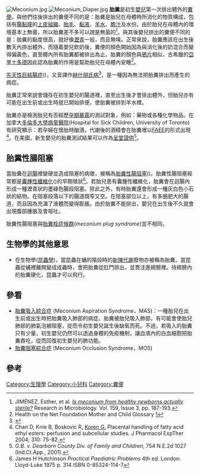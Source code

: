 [[Image:Meconium.jpg|thumb]]
[[Image:Meconium_Diaper.jpg|thumb]]
'''胎糞'''是初生[[嬰兒|嬰兒]]第一次排出體外的[[糞便|糞便]]。與他們往後排出的糞便不同的是：胎糞是胎兒在母體時所消化的物質構成，包括有[[腸黏膜|腸黏膜]]的[[上皮組織|上皮組織]]、[[胎毛|胎毛]]、[[黏液|黏液]]、[[羊水|羊水]]、[[膽汁|膽汁]]及水份。由於胎兒在母體內的環境基本上無菌，所以胎糞差不多可以說是無菌的<ref name="sterile">JIMÉNEZ, Esther, et al. ''[http://www.sciencedirect.com/science?_ob=ArticleURL&_udi=B6VN3-4RJRVPP-2&_user=10&_coverDate=04%2F30%2F2008&_rdoc=1&_fmt=&_orig=search&_sort=d&view=c&_acct=C000050221&_version=1&_urlVersion=0&_userid=10&md5=b9504187af460b626e3cf410e5ef16f9 Is meconium from healthy newborns actually sterile?] {{Wayback|url=http://www.sciencedirect.com/science?_ob=ArticleURL&_udi=B6VN3-4RJRVPP-2&_user=10&_coverDate=04%2F30%2F2008&_rdoc=1&_fmt=&_orig=search&_sort=d&view=c&_acct=C000050221&_version=1&_urlVersion=0&_userid=10&md5=b9504187af460b626e3cf410e5ef16f9 |date=20090616055912 }}'' Research in Microbiology. Vol. 159, Issue 3, pp. 187-193.</ref>。與其後嬰兒排出的糞便不同的是：胎糞的黏度很高，就好像[[瀝青|瀝青]]一般，而且無嗅。正常來說，胎糞應該在出生後數天內排出體外，而隨着嬰兒飲奶後，糞便的顏色開始因為與消化後的奶混合而變得偏黃色，直至體內所有胎糞都被排出為止。胎糞的顏色與[[鴉片|鴉片]]相似，古希臘的[[亞里士多德|亞里士多德]]因此認為胎糞的作用是幫助胎兒在母體內安睡<ref>Health on the Net Foundation Mother and Child Glossary [http://www.hon.ch/Dossier/MotherChild/labor_complications/birth_meconium.html]</ref>。

[[先天性巨結腸症|先天性巨結腸症]]({{lang|en|Hirschsprung's disease}})，又音譯作[[赫什朋氏病|赫什朋氏病]]<ref>{{cite web|url=http://www.hk-dsa.org.hk/goodrec/20040927_hku_health_edu/issue04-a-tc.pdf|title=產前唐氏綜合症篩查:目前與未來|publisher=香港大學醫學院|accessdate=2009-03-05|date=2004-08-31|deadurl=yes|archiveurl=https://web.archive.org/web/20070304104408/http://www.hk-dsa.org.hk/goodrec/20040927_hku_health_edu/issue04-a-tc.pdf|archivedate=2007-03-04}}</ref>，是一種因為無法把胎糞排出而產生的病症。

胎糞正常來說會儲存在初生嬰兒的腸道裡，直至出生後才會排出體外，但胎兒亦有可能在出生前或出生時就已開始排便，使胎糞被排到羊水裡。

胎糞亦是檢測胎兒有否經歷[[孕期暴露|孕期暴露]]的測試對象，例如：藥物或各種化學物品。在加拿大[[多倫多大學病童醫院|多倫多大學病童醫院]](Hospital for Sick Children, University of Toronto)有研究顯示：若孕婦在懷胎時酗酒，代謝後的酒精會在胎糞裡以[[FAEE|FAEE]]的形式出現<ref>Chan D, Knie B, Boskovic R, [[Gideon_Koren|Koren G.]]  Placental handling of fatty acid ethyl esters: perfusion and subcellular studies. J Pharmacol ExpTher 2004; 310: 75-82.</ref>。在美國，新生嬰兒的胎糞測試結果可以作為[[呈堂證供|呈堂證供]]<ref>''G.B. v. Dearborn County Div. of Family and Children'', 754 N.E.2d 1027 (Ind.Ct.App., 2001).</ref>。

== 胎糞性腸阻塞 ==
{{main|胎糞性腸阻塞}}

當胎糞在[[迴腸|迴腸]]裡變硬並造成阻塞的病徵，被稱為[[胎糞性腸阻塞|胎糞性腸阻塞]]({{lang|la|''meconium ileus''}})。胎糞性腸阻塞經常都是[[囊腫性纖維化|囊腫性纖維化]]({{lang|en|cystic fibrosis}})的早期徵狀<ref>James H Hutchinson ''Practical Paediatric Problems'' 4th ed. London: Lloyd-Luke 1975 p. 314 ISBN 0-85324-114-7</ref>。若胎兒患有囊腫性纖維化，胎糞會在迴腸內形成一種瀝青狀的墨綠色腸段阻塞。除此之外，有時胎糞還會形成一種灰白色小石狀的結物。在阻塞段落以下的腸道既窄又空。在阻塞部位以上，有多圈肥大的腸道，而且因為充滿了液體而變得膨脹。由於胎糞不能排出，嬰兒在出生後不久就會出現腹部腫脹及會嘔吐。

胎糞性腸阻塞與[[胎糞栓症候群|胎糞栓症候群]](''meconium plug syndrome'')並不相同。
== 生物學的其他意思 ==
* 在生物學([[昆蟲學|昆蟲學]])，當昆蟲在蛹的階段時的[[新陳代謝|新陳代謝]]廢物亦被稱為胎糞。當昆蟲從蛹裡離開變成成蟲時，會把胎糞從肛門排出，並貫注進翅膀裡。待翅膀內的胎糞硬化，昆蟲才可以飛行。

== 參看 ==
* [[胎糞吸入綜合症|胎糞吸入綜合症]] (Meconium Aspiration Syndrome，MAS)：一種胎兒在出生前或出生時把胎糞吸入肺部的病症。胎糞被胎兒吸入肺部，有可能會使胎兒肺部的肺氣泡被阻塞，從而令初生嬰兒誕生後缺氧而死。不過，若吸入的胎糞只有少量，初生嬰兒仍然可以透過身體的免疫機制，讓血液內的白血細胞把胎糞吞吃，從而回復初生嬰兒的肺功能。
* [[胎糞阻塞綜合症|胎糞阻塞綜合症]] (Meconium Occlusion Syndrome，MOS)

== 參考 ==
{{reflist}}

[[Category:生理學|Category:生理學]]
[[Category:小兒科|Category:小兒科]]
[[Category:糞便|Category:糞便]]